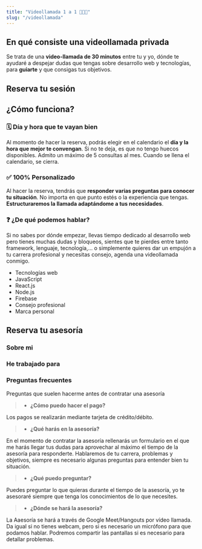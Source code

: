```yaml
---
title: "Videollamada 1 a 1 👨🏻‍💻"
slug: "/videollamada"
---
```


## En qué consiste una videollamada privada
Se trata de una **video-llamada de 30 minutos** entre tu y yo, dónde te ayudaré a despejar dudas que tengas sobre desarrollo web y tecnologías, para **guiarte** y que consigas tus objetivos.

## Reserva tu sesión
<CalendlyEmbed account="carlosazaustre" eventName="videollamada"/>

## ¿Cómo funciona?

### 🗓 Día y hora que te vayan bien
Al momento de hacer la reserva, podrás elegir en el calendario el **día y la hora que mejor te convengan**. Si no te deja, es que no tengo huecos disponibles. Admito un máximo de 5 consultas al mes. Cuando se llena el calendario, se cierra.

### ✅ 100% Personalizado
Al hacer la reserva, tendrás que **responder varias preguntas para conocer tu situación**. No importa en que punto estés o la experiencia que tengas. **Estructuraremos la llamada adaptándome a tus necesidades**.

### ❓ ¿De qué podemos hablar?
Si no sabes por dónde empezar, llevas tiempo dedicado al desarrollo web pero tienes muchas dudas y bloqueos, sientes que te pierdes entre tanto framework, lenguaje, tecnología,... o simplemente quieres dar un empujón a tu carrera profesional y necesitas consejo, agenda una videollamada conmigo.

- Tecnologías web
- JavaScript
- React.js
- Node.js
- Firebase
- Consejo profesional
- Marca personal

## Reserva tu asesoría
<CalendlyEmbed account="carlosazaustre" eventName="videollamada"/>

### Sobre mi
<Author showNewsletter={false} />

### He trabajado para
<CompanyLogos />

### Preguntas frecuentes
Preguntas que suelen hacerme antes de contratar una asesoría

>- **¿Cómo puedo hacer el pago?**

Los pagos se realizarán mediante tarjeta de crédito/débito.
>- **¿Qué harás en la asesoría?**

En el momento de contratar la asesoría rellenarás un formulario en el que me harás llegar tus dudas para aprovechar al máximo el tiempo de la asesoría para responderte. Hablaremos de tu carrera, problemas y objetivos, siempre es necesario algunas preguntas para entender bien tu situación.
>- **¿Qué puedo preguntar?**

Puedes preguntar lo que quieras durante el tiempo de la asesoría, yo te asesoraré siempre que tenga los conocimientos de lo que necesites.
>- **¿Dónde se hará la asesoría?**

La Aaesoría se hará a través de Google Meet/Hangouts por vídeo llamada. Da igual si no tienes webcam, pero si es necesario un micrófono para que podamos hablar. Podremos compartir las pantallas si es necesario para detallar problemas.
